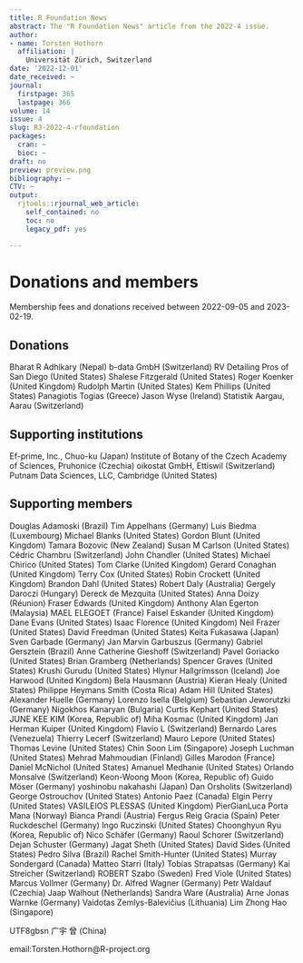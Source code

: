 ```yaml
---
title: R Foundation News
abstract: The "R Foundation News" article from the 2022-4 issue.
author:
- name: Torsten Hothorn
  affiliation: |
    Universität Zürich, Switzerland
date: '2022-12-01'
date_received: ~
journal:
  firstpage: 365
  lastpage: 366
volume: 14
issue: 4
slug: RJ-2022-4-rfoundation
packages:
  cran: ~
  bioc: ~
draft: no
preview: preview.png
bibliography: ~
CTV: ~
output:
  rjtools::rjournal_web_article:
    self_contained: no
    toc: no
    legacy_pdf: yes

---
```








# Donations and members

Membership fees and donations received between 2022-09-05 and
2023-02-19.

## Donations

Bharat R Adhikary (Nepal) b-data GmbH (Switzerland) RV Detailing Pros of
San Diego (United States) Shalese Fitzgerald (United States) Roger
Koenker (United Kingdom) Rudolph Martin (United States) Kem Phillips
(United States) Panagiotis Togias (Greece) Jason Wyse (Ireland)
Statistik Aargau, Aarau (Switzerland)

## Supporting institutions

Ef-prime, Inc., Chuo-ku (Japan) Institute of Botany of the Czech Academy
of Sciences, Pruhonice (Czechia) oikostat GmbH, Ettiswil (Switzerland)
Putnam Data Sciences, LLC, Cambridge (United States)

## Supporting members

Douglas Adamoski (Brazil) Tim Appelhans (Germany) Luis Biedma
(Luxembourg) Michael Blanks (United States) Gordon Blunt (United
Kingdom) Tamara Bozovic (New Zealand) Susan M Carlson (United States)
Cédric Chambru (Switzerland) John Chandler (United States) Michael
Chirico (United States) Tom Clarke (United Kingdom) Gerard Conaghan
(United Kingdom) Terry Cox (United States) Robin Crockett (United
Kingdom) Brandon Dahl (United States) Robert Daly (Australia) Gergely
Daroczi (Hungary) Dereck de Mezquita (United States) Anna Doizy
(Réunion) Fraser Edwards (United Kingdom) Anthony Alan Egerton
(Malaysia) MAEL ELEGOET (France) Faisel Eskander (United Kingdom) Dane
Evans (United States) Isaac Florence (United Kingdom) Neil Frazer
(United States) David Freedman (United States) Keita Fukasawa (Japan)
Sven Garbade (Germany) Jan Marvin Garbuszus (Germany) Gabriel Gersztein
(Brazil) Anne Catherine Gieshoff (Switzerland) Pavel Goriacko (United
States) Brian Gramberg (Netherlands) Spencer Graves (United States)
Krushi Gurudu (United States) Hlynur Hallgrímsson (Iceland) Joe Harwood
(United Kingdom) Bela Hausmann (Austria) Kieran Healy (United States)
Philippe Heymans Smith (Costa Rica) Adam Hill (United States) Alexander
Huelle (Germany) Lorenzo Isella (Belgium) Sebastian Jeworutzki (Germany)
Nigokhos Kanaryan (Bulgaria) Curtis Kephart (United States) JUNE KEE KIM
(Korea, Republic of) Miha Kosmac (United Kingdom) Jan Herman Kuiper
(United Kingdom) Flavio L (Switzerland) Bernardo Lares (Venezuela)
Thierry Lecerf (Switzerland) Mauro Lepore (United States) Thomas Levine
(United States) Chin Soon Lim (Singapore) Joseph Luchman (United States)
Mehrad Mahmoudian (Finland) Gilles Marodon (France) Daniel McNichol
(United States) Amanuel Medhanie (United States) Orlando Monsalve
(Switzerland) Keon-Woong Moon (Korea, Republic of) Guido Möser (Germany)
yoshinobu nakahashi (Japan) Dan Orsholits (Switzerland) George
Ostrouchov (United States) Antonio Paez (Canada) Elgin Perry (United
States) VASILEIOS PLESSAS (United Kingdom) PierGianLuca Porta Mana
(Norway) Bianca Prandi (Austria) Fergus Reig Gracia (Spain) Peter
Ruckdeschel (Germany) Ingo Ruczinski (United States) Choonghyun Ryu
(Korea, Republic of) Nico Schäfer (Germany) Raoul Schorer (Switzerland)
Dejan Schuster (Germany) Jagat Sheth (United States) David Sides (United
States) Pedro Silva (Brazil) Rachel Smith-Hunter (United States) Murray
Sondergard (Canada) Matteo Starri (Italy) Tobias Strapatsas (Germany)
Kai Streicher (Switzerland) ROBERT Szabo (Sweden) Fred Viole (United
States) Marcus Vollmer (Germany) Dr. Alfred Wagner (Germany) Petr
Waldauf (Czechia) Jaap Walhout (Netherlands) Sandra Ware (Australia)
Arne Jonas Warnke (Germany) Vaidotas Zemlys-Balevičius (Lithuania) Lim
Zhong Hao (Singapore)

::: CJK*
UTF8gbsn 广宇 曾 (China)
:::

email:Torsten.Hothorn@R-project.org
